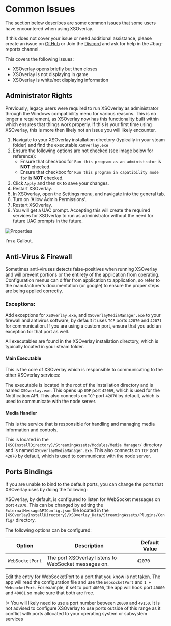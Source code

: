 
# Common Issues
The section below describes are some common issues that some users have encountered when using XSOverlay. 

If this does not cover your issue or need additional assistance, please create an issue on [GitHub](https://github.com/Xiexe/XSOverlay-Issue-Tracker/issues/new?assignees=&labels=bug&template=bug_report.md&title=) or Join the [Discord](https://discord.gg/cqhZpytC89) and ask for help in the #bug-reports channel.

This covers the following issues:
- XSOverlay opens briefly but then closes
- XSOverlay is not displaying in game
- XSOverlay is white/not displaying information


## Administrator Rights
Previously, legacy users were required to run XSOverlay as administrator through the Windows compatibility menu for various reasons. This is no longer a requirement, as XSOverlay now has this functionality built within which ensures that things work properly. If this is your first time using XSOverlay, this is more then likely not an issue you will likely encounter.	

1. Navigate to your XSOverlay installation directory (typically in your steam folder) and find the executable `XSOverlay.exe`
2. Ensure the following options are not checked (see image below for reference):
	- Ensure that checkbox for `Run this program as an administrator` is **NOT** checked.		
    - Ensure that checkbox for `Run this program in capatibility mode for` is **NOT** checked.
3. Click `Apply` and then `OK` to save your changes.
4. Restart XSOverlay.
5. In XSOverlay, open the Settings menu, and navigate into the general tab. 			
6. Turn on 'Allow Admin Permissions'.
7. Restart XSOverlay.
8. You will get a UAC prompt. Accepting this will create the required services for XSOverlay to run as administrator without the need for future UAC prompts in the future.

![Properties](/img/XSOverlayPropertiesMarkup.png "Properties")

<Callout type="warning">
I'm a Callout.
</Callout>


## Anti-Virus & Firewall
Sometimes anti-viruses detects false-positives when running XSOverlay and will prevent portions or the entirety of the application from operating. Configuration menus can differ from application to application, so refer to the manufacturer's documentation (or google) to ensure the proper steps are being applied correctly.

### Exceptions:
Add exceptions for `XSOverlay.exe`, and `XSOverlayMediaManager.exe` to your firewall and antivirus software, by default it uses `TCP` ports `42070` and `42071` for communication. If you are using a custom port, ensure that you add an exception for that port as well.

All executables are found in the XSOverlay installation directory, which is typically located in your steam folder.

#### Main Executable
This is the core of XSOverlay which is responsible to communicating to the other XSOverlay services:

The executable is located in the root of the installation directory and is named `XSOverlay.exe`.
This opens up `UDP` port `42069`, which is used for the Notification API.
This also connects on `TCP` port `42070` by default, which is used to communicate with the node server.

#### Media Handler
This is the service that is responsible for handling and managing media information and controls.

This is located in the `[XSOInstallDirectory]/StreamingAssets/Modules/Media Manager/` directory and is named `XSOverlayMediaManager.exe`.
This also connects on `TCP` port `42070` by default, which is used to communicate with the node server.


## Ports Bindings

If you are unable to bind to the default ports, you can change the ports that XSOverlay uses by doing the following:

XSOverlay, by default, is configured to listen for WebSocket messages on port `42070`. This can be changed by editing the `ExternalMessageAPIConfig.json` file located in the `[XSOverlayInstallDirectory]/XSOverlay_Data/StreamingAssets/Plugins/Config/` directory.

The following options can be configured:

| Option | Description | Default Value |
| --- | --- | --- |
| `WebSocketPort` | The port XSOverlay listens to WebSocket messages on. | `42070` |

Edit the entry for WebSocketPort to a port that you know is not taken. The app will read the configuration file and use the `WebsocketPort` and `1 + WebsocketPort`. 
For example, if set to port `40000`, the app will hook port `40000` and `40001` so make sure that both are free.

!> You will likely need to use a port number between `20000` and `49150`. It is not advised to configure XSOverlay to use ports outside of this range as it conflict with ports allocated to your operating system or subsystem services 

 


